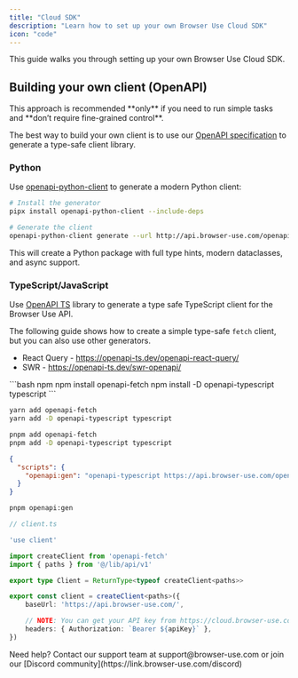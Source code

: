 ```yaml
---
title: "Cloud SDK"
description: "Learn how to set up your own Browser Use Cloud SDK"
icon: "code"
---
```


This guide walks you through setting up your own Browser Use Cloud SDK.

## Building your own client (OpenAPI)

<Note>
  This approach is recommended **only** if you need to run simple tasks and
  **don’t require fine-grained control**.
</Note>

The best way to build your own client is to use our [OpenAPI specification](http://api.browser-use.com/openapi.json) to generate a type-safe client library.

### Python

Use [openapi-python-client](https://github.com/openapi-generators/openapi-python-client) to generate a modern Python client:

```bash
# Install the generator
pipx install openapi-python-client --include-deps

# Generate the client
openapi-python-client generate --url http://api.browser-use.com/openapi.json
```

This will create a Python package with full type hints, modern dataclasses, and async support.

### TypeScript/JavaScript

Use [OpenAPI TS](https://openapi-ts.dev/) library to generate a type safe TypeScript client for the Browser Use API. 

The following guide shows how to create a simple type-safe `fetch` client, but you can also use other generators.

- React Query - https://openapi-ts.dev/openapi-react-query/
- SWR - https://openapi-ts.dev/swr-openapi/


<CodeGroup>
```bash npm
npm install openapi-fetch 
npm install -D openapi-typescript typescript
```

```bash yarn
yarn add openapi-fetch
yarn add -D openapi-typescript typescript
```
```bash pnpm
pnpm add openapi-fetch
pnpm add -D openapi-typescript typescript
```
</CodeGroup>

```json title="package.json"
{
  "scripts": {
    "openapi:gen": "openapi-typescript https://api.browser-use.com/openapi.json -o ./src/lib/api/v1.d.ts"
  }
}
```

```bash
pnpm openapi:gen
```

```ts
// client.ts

'use client'

import createClient from 'openapi-fetch'
import { paths } from '@/lib/api/v1'

export type Client = ReturnType<typeof createClient<paths>>

export const client = createClient<paths>({
    baseUrl: 'https://api.browser-use.com/',

    // NOTE: You can get your API key from https://cloud.browser-use.com/billing!
    headers: { Authorization: `Bearer ${apiKey}` },
})

```

<Note>
  Need help? Contact our support team at support@browser-use.com or join our
  [Discord community](https://link.browser-use.com/discord)
</Note>
